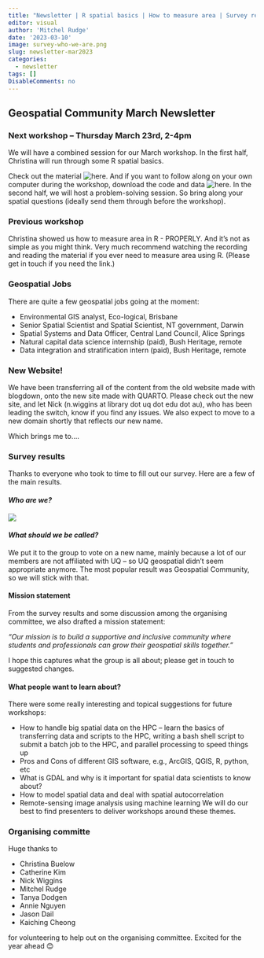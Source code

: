 ```yaml
---
title: "Newsletter | R spatial basics | How to measure area | Survey results"
editor: visual
author: 'Mitchel Rudge'
date: '2023-03-10'
image: survey-who-we-are.png
slug: newsletter-mar2023
categories:
  - newsletter
tags: []
DisableComments: no
---
```


## Geospatial Community March Newsletter

### Next workshop -- Thursday March 23rd, 2-4pm

We will have a combined session for our March workshop. In the first half, Christina will run through some R spatial basics. 

Check out the material ![here](https://cabuelow.quarto.pub/r-for-mapping-and-more/). And if you want to follow along on your own computer during the workshop, download the code and data ![here](https://github.com/cabuelow/R-spatial-2022). In the second half, we will host a problem-solving session. So bring along your spatial questions (ideally send them through before the workshop).

### Previous workshop

Christina showed us how to measure area in R - PROPERLY. And it's not as simple as you might think. Very much recommend watching the recording and reading the material if you ever need to measure area using R. (Please get in touch if you need the link.)

### Geospatial Jobs

There are quite a few geospatial jobs going at the moment: 

- Environmental GIS analyst, Eco-logical, Brisbane 
- Senior Spatial Scientist and Spatial Scientist, NT government, Darwin 
- Spatial Systems and Data Officer, Central Land Council, Alice Springs 
- Natural capital data science internship (paid), Bush Heritage, remote 
- Data integration and stratification intern (paid), Bush Heritage, remote

### New Website!

We have been transferring all of the content from the old website made with blogdown, onto the new site made with QUARTO. Please check out the new site, and let Nick (n.wiggins at library dot uq dot edu dot au), who has been leading the switch, know if you find any issues. We also expect to move to a new domain shortly that reflects our new name.

Which brings me to....

### Survey results

Thanks to everyone who took to time to fill out our survey. Here are a few of the main results.

#### *Who are we?*

![](survey-who-we-are.png)

#### *What should we be called?* 

We put it to the group to vote on a new name, mainly because a lot of our members are not affiliated with UQ -- so UQ geospatial didn't seem appropriate anymore. The most popular result was Geospatial Community, so we will stick with that.

#### **Mission statement**

From the survey results and some discussion among the organising committee, we also drafted a mission statement:

*"Our mission is to build a supportive and inclusive community where students and professionals can grow their geospatial skills together."*

I hope this captures what the group is all about; please get in touch to suggested changes.

#### What people want to learn about?
There were some really interesting and topical suggestions for future workshops:

-	How to handle big spatial data on the HPC – learn the basics of transferring data and scripts to the HPC, writing a bash shell script to submit a batch job to the HPC, and parallel processing to speed things up
-	Pros and Cons of different GIS software, e.g., ArcGIS, QGIS, R, python, etc
-	What is GDAL and why is it important for spatial data scientists to know about?
-	How to model spatial data and deal with spatial autocorrelation
-	Remote-sensing image analysis using machine learning 
We will do our best to find presenters to deliver workshops around these themes. 

### Organising committe

Huge thanks to

-	Christina Buelow
-	Catherine Kim
-	Nick Wiggins 
-	Mitchel Rudge
-	Tanya Dodgen
-	Annie Nguyen 
-	Jason Dail 
-	Kaiching Cheong 

for volunteering to help out on the organising committee. Excited for the year ahead 😊 

